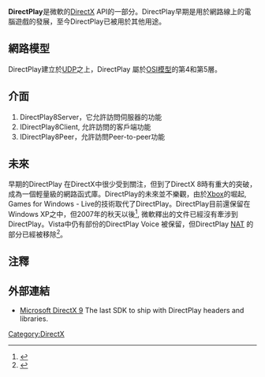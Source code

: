 {{Multiple issues|
{{Expert needed|time=2020-12-24T12:36:52+00:00}}
{{Update|time=2020-12-24T12:36:52+00:00}}
{{expand|time=2010-04-08T09:45:39+00:00}}
}}

'''DirectPlay'''是微軟的[[DirectX|DirectX]] API的一部分。DirectPlay早期是用於網路線上的電腦遊戲的發展，至今DirectPlay已被用於其他用途。

== 網路模型 ==
DirectPlay建立於[[用户数据报协议|UDP]]之上，DirectPlay 屬於[[OSI模型|OSI模型]]的第4和第5層。

== 介面 ==
# DirectPlay8Server，它允許訪問伺服器的功能
# IDirectPlay8Client, 允許訪問的客戶端功能
# IDirectPlay8Peer，允許訪問Peer-to-peer功能 

== 未來 ==
早期的DirectPlay 在DirectX中很少受到關注，但到了DirectX 8時有重大的突破，成為一個輕量級的網路函式庫。DirectPlay的未來並不樂觀，由於[[Xbox_(遊戲機)|Xbox]]的堀起, Games for Windows - Live的技術取代了DirectPlay。DirectPlay目前還保留在Windows XP之中，但2007年的秋天以後<ref>{{Cite web |url=http://www.microsoft.com/downloads/details.aspx?FamilyID=529f03be-1339-48c4-bd5a-8506e5acf571&DisplayLang=en |title=DirectX August 2007 SDK |accessdate=2010-04-08 |archive-date=2010-04-13 |archive-url=https://web.archive.org/web/20100413011010/http://www.microsoft.com/downloads/details.aspx?DisplayLang=en&FamilyID=529f03be-1339-48c4-bd5a-8506e5acf571 |dead-url=no }}</ref>, 微軟釋出的文件已經沒有牽涉到DirectPlay。Vista中仍有部份的DirectPlay Voice 被保留，但DirectPlay [[网络地址转换|NAT]] 的部分已經被移除<ref>{{Cite web |url=http://msdn2.microsoft.com/en-us/library/bb219721.aspx#What_changes_were_made_to_the_DirectX_runtime_for_Windows_Vista |title=DirectX FAQs |accessdate=2010-04-08 |archive-date=2008-04-24 |archive-url=https://web.archive.org/web/20080424043248/http://msdn2.microsoft.com/en-us/library/bb219721.aspx#What_changes_were_made_to_the_DirectX_runtime_for_Windows_Vista |dead-url=no }}</ref>。

== 注釋 ==
{{reflist}}

== 外部連結 ==
<!-- LIK BROKEN *[http://msdn.microsoft.com/archive/default.asp?url=/archive/en-us/directx9_c/directx/play/dplay.asp?frame=true Microsoft's DirectPlay documentation]-->
*[http://www.microsoft.com/downloads/details.aspx?FamilyID=529f03be-1339-48c4-bd5a-8506e5acf571&DisplayLang=en Microsoft DirectX 9]{{Wayback|url=http://www.microsoft.com/downloads/details.aspx?FamilyID=529f03be-1339-48c4-bd5a-8506e5acf571&DisplayLang=en |date=20100413011010 }} The last SDK to ship with DirectPlay headers and libraries.

[[Category:DirectX|Category:DirectX]]